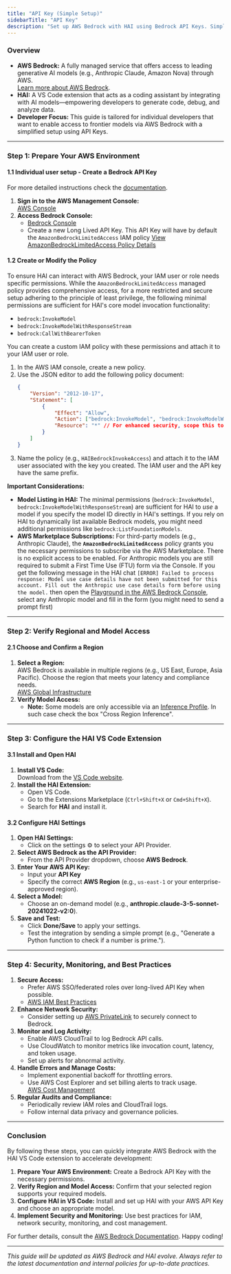 ```yaml
---
title: "API Key (Simple Setup)"
sidebarTitle: "API Key"
description: "Set up AWS Bedrock with HAI using Bedrock API Keys. Simplest setup for individual developers to access frontier models."
---
```


### Overview

-   **AWS Bedrock:** A fully managed service that offers access to leading generative AI models (e.g., Anthropic Claude, Amazon Nova) through AWS.\
    [Learn more about AWS Bedrock](https://docs.aws.amazon.com/bedrock/latest/userguide/what-is-bedrock.html).
-   **HAI:** A VS Code extension that acts as a coding assistant by integrating with AI models—empowering developers to generate code, debug, and analyze data.
-   **Developer Focus:** This guide is tailored for individual developers that want to enable access to frontier models via AWS Bedrock with a simplified setup using API Keys.

---

### Step 1: Prepare Your AWS Environment

#### 1.1 Individual user setup - Create a Bedrock API Key

For more detailed instructions check the [documentation](https://docs.aws.amazon.com/bedrock/latest/userguide/api-keys.html).

1. **Sign in to the AWS Management Console:**\
   [AWS Console](https://aws.amazon.com/console/)
2. **Access Bedrock Console:**
    - [Bedrock Console](https://console.aws.amazon.com/bedrock)
    - Create a new Long Lived API Key. This API Key will have by default the `AmazonBedrockLimitedAccess` IAM policy
      [View AmazonBedrockLimitedAccess Policy Details](https://docs.aws.amazon.com/bedrock/latest/userguide/security-iam.html)

#### 1.2 Create or Modify the Policy

To ensure HAI can interact with AWS Bedrock, your IAM user or role needs specific permissions. While the `AmazonBedrockLimitedAccess` managed policy provides comprehensive access, for a more restricted and secure setup adhering to the principle of least privilege, the following minimal permissions are sufficient for HAI's core model invocation functionality:

-   `bedrock:InvokeModel`
-   `bedrock:InvokeModelWithResponseStream`
-   `bedrock:CallWithBearerToken`

You can create a custom IAM policy with these permissions and attach it to your IAM user or role.

1.  In the AWS IAM console, create a new policy.
2.  Use the JSON editor to add the following policy document:
    ```json
    {
    	"Version": "2012-10-17",
    	"Statement": [
    		{
    			"Effect": "Allow",
    			"Action": ["bedrock:InvokeModel", "bedrock:InvokeModelWithResponseStream", "bedrock:CallWithBearerToken"],
    			"Resource": "*" // For enhanced security, scope this to specific model ARNs if possible.
    		}
    	]
    }
    ```
3.  Name the policy (e.g., `HAIBedrockInvokeAccess`) and attach it to the IAM user associated with the key you created. The IAM user and the API key have the same prefix.

**Important Considerations:**

-   **Model Listing in HAI:** The minimal permissions (`bedrock:InvokeModel`, `bedrock:InvokeModelWithResponseStream`) are sufficient for HAI to _use_ a model if you specify the model ID directly in HAI's settings. If you rely on HAI to dynamically list available Bedrock models, you might need additional permissions like `bedrock:ListFoundationModels`.
-   **AWS Marketplace Subscriptions:** For third-party models (e.g., Anthropic Claude), the **`AmazonBedrockLimitedAccess`** policy grants you the necessary permissions to subscribe via the AWS Marketplace. There is no explicit access to be enabled. For Anthropic models you are still required to submit a First Time Use (FTU) form via the Console. If you get the following message in the HAI chat `[ERROR] Failed to process response: Model use case details have not been submitted for this account. Fill out the Anthropic use case details form before using the model.` then open the [Playground in the AWS Bedrock Console](https://console.aws.amazon.com/bedrock/home?#/text-generation-playground), select any Anthropic model and fill in the form (you might need to send a prompt first)

---

### Step 2: Verify Regional and Model Access

#### 2.1 Choose and Confirm a Region

1. **Select a Region:**\
   AWS Bedrock is available in multiple regions (e.g., US East, Europe, Asia Pacific). Choose the region that meets your latency and compliance needs.\
   [AWS Global Infrastructure](https://aws.amazon.com/about-aws/global-infrastructure/regions_az/)
2. **Verify Model Access:**
    - **Note:** Some models are only accessible via an [Inference Profile](https://docs.aws.amazon.com/bedrock/latest/userguide/inference-profiles-support.html). In such case check the box "Cross Region Inference".

---

### Step 3: Configure the HAI VS Code Extension

#### 3.1 Install and Open HAI

1. **Install VS Code:**\
   Download from the [VS Code website](https://code.visualstudio.com/).
2. **Install the HAI Extension:**
    - Open VS Code.
    - Go to the Extensions Marketplace (`Ctrl+Shift+X` or `Cmd+Shift+X`).
    - Search for **HAI** and install it.

#### 3.2 Configure HAI Settings

1. **Open HAI Settings:**
    - Click on the settings ⚙️ to select your API Provider.
2. **Select AWS Bedrock as the API Provider:**
    - From the API Provider dropdown, choose **AWS Bedrock**.
3. **Enter Your AWS API Key:**
    - Input your **API Key**
    - Specify the correct **AWS Region** (e.g., `us-east-1` or your enterprise-approved region).
4. **Select a Model:**
    - Choose an on-demand model (e.g., **anthropic.claude-3-5-sonnet-20241022-v2:0**).
5. **Save and Test:**
    - Click **Done/Save** to apply your settings.
    - Test the integration by sending a simple prompt (e.g., "Generate a Python function to check if a number is prime.").

---

### Step 4: Security, Monitoring, and Best Practices

1. **Secure Access:**
    - Prefer AWS SSO/federated roles over long-lived API Key when possible.
    - [AWS IAM Best Practices](https://docs.aws.amazon.com/IAM/latest/UserGuide/best-practices.html)
2. **Enhance Network Security:**
    - Consider setting up [AWS PrivateLink](https://docs.aws.amazon.com/vpc/latest/userguide/endpoint-services-overview.html) to securely connect to Bedrock.
3. **Monitor and Log Activity:**
    - Enable AWS CloudTrail to log Bedrock API calls.
    - Use CloudWatch to monitor metrics like invocation count, latency, and token usage.
    - Set up alerts for abnormal activity.
4. **Handle Errors and Manage Costs:**
    - Implement exponential backoff for throttling errors.
    - Use AWS Cost Explorer and set billing alerts to track usage.\
      [AWS Cost Management](https://docs.aws.amazon.com/cost-management/latest/userguide/what-is-aws-cost-management.html)
5. **Regular Audits and Compliance:**
    - Periodically review IAM roles and CloudTrail logs.
    - Follow internal data privacy and governance policies.

---

### Conclusion

By following these steps, you can quickly integrate AWS Bedrock with the HAI VS Code extension to accelerate development:

1. **Prepare Your AWS Environment:** Create a Bedrock API Key with the necessary permissions.
2. **Verify Region and Model Access:** Confirm that your selected region supports your required models.
3. **Configure HAI in VS Code:** Install and set up HAI with your AWS API Key and choose an appropriate model.
4. **Implement Security and Monitoring:** Use best practices for IAM, network security, monitoring, and cost management.

For further details, consult the [AWS Bedrock Documentation](https://docs.aws.amazon.com/bedrock/latest/userguide/what-is-bedrock.html). Happy coding!

---

_This guide will be updated as AWS Bedrock and HAI evolve. Always refer to the latest documentation and internal policies for up-to-date practices._